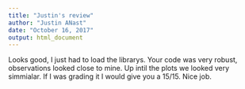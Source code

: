 ```yaml
---
title: "Justin's review"
author: "Justin ANast"
date: "October 16, 2017"
output: html_document
---
```


Looks good, I just had to load the librarys. Your code was very robust, observations looked close to mine. Up intil the plots we looked very simmialar. If I was grading it I would give you a 15/15. Nice job.